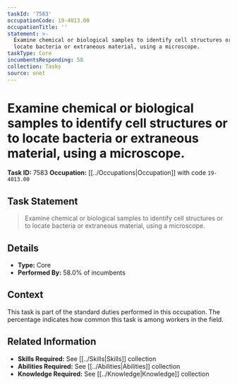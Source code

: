 ```yaml
---
taskId: '7583'
occupationCode: 19-4013.00
occupationTitle: ''
statement: >-
  Examine chemical or biological samples to identify cell structures or to
  locate bacteria or extraneous material, using a microscope.
taskType: Core
incumbentsResponding: 58
collection: Tasks
source: onet
---
```

# Examine chemical or biological samples to identify cell structures or to locate bacteria or extraneous material, using a microscope.

**Task ID:** 7583
**Occupation:** [[../Occupations|Occupation]] with code `19-4013.00`

## Task Statement

> Examine chemical or biological samples to identify cell structures or to locate bacteria or extraneous material, using a microscope.

## Details

- **Type:** Core
- **Performed By:** 58.0% of incumbents

## Context

This task is part of the standard duties performed in this occupation. The percentage indicates how common this task is among workers in the field.

## Related Information

- **Skills Required:** See [[../Skills|Skills]] collection
- **Abilities Required:** See [[../Abilities|Abilities]] collection
- **Knowledge Required:** See [[../Knowledge|Knowledge]] collection
